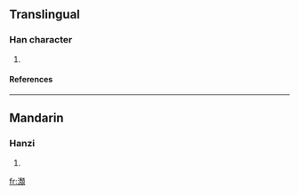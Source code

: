==Translingual==
===Han character===
{{Han char|rn=85|rad=水|as=16|sn=19|four=3118<sub>6</sub>|canj=水竹山金 (EHUC), X水竹山金 (XEHUC)}}
# {{defn|Han|sort=水16}}
====References====
{{Han ref|kx=0660.210|dkj=18673|dj=1070.150|hdz=31784.050|uh=7029|ud=28713|bh=F264|bd=62052}}

----
==Mandarin==
===Hanzi===
{{cmn-hanzi|pin=[[dùi]] (dui4)|wg=tui<sup>4</sup>}}
# {{defn|Mandarin}}

[[fr:瀩]]